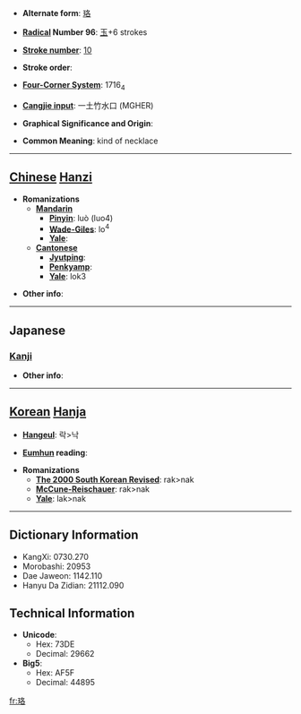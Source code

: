 * '''Alternate form''': [[珞]]

* '''[[Wiktionary:Chinese radical index| Radical]] Number 96''': [[Wiktionary:Chinese radical index 玉|玉]]+6 strokes

* '''[[Wiktionary:Chinese total strokes index|Stroke number]]''': [[Wiktionary:Chinese total strokes index 10|10]]

* '''Stroke order''': 

* '''[[Wiktionary:Chinese four corner index|Four-Corner System]]''': 1716<sub>4</sub>

* '''[[Wiktionary:Chinese Cangjie index|Cangjie input]]''': 一土竹水口 (MGHER)

* '''Graphical Significance and Origin''': 

* '''Common Meaning''': kind of necklace

----

== [[Chinese]] [[Hanzi]] ==

* '''Romanizations'''
** '''[[Mandarin]]'''
*** '''[[Pinyin]]''': luò (luo4)
*** '''[[Wade-Giles]]''': lo<sup>4</sup>
*** '''[[Yale]]''': 
** '''[[Cantonese]]'''
*** '''[[Jyutping]]''':
*** '''[[Penkyamp]]''': 
*** '''[[Yale]]''': lok3

* '''Other info''': 

----

==Japanese==
===[[Kanji]]===
{{kanji|on readings=[[らく]] (raku), [[れき]] (reki), [[りゃく]] (ryaku)|kun readings=}}

* '''Other info''':  

----

== [[Korean]] [[Hanja]] ==

* '''[[Hangeul]]''': 락>낙

* '''[[Eumhun]] reading''': 

* '''Romanizations'''
** '''[[The 2000 South Korean Revised Romanization|The 2000 South Korean Revised]]''': rak>nak
** '''[[McCune-Reischauer]]''': rak>nak
** '''[[Yale]]''': lak>nak

----

== Dictionary Information ==

* KangXi: 0730.270
* Morobashi: 20953
* Dae Jaweon: 1142.110
* Hanyu Da Zidian: 21112.090

== Technical Information ==

* '''Unicode''':
** Hex: 73DE
** Decimal: 29662
* '''Big5''':
** Hex: AF5F
** Decimal: 44895

[[fr:珞]]
